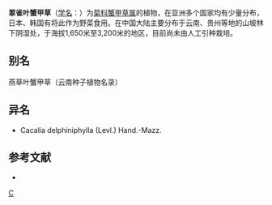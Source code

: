 {{Speciesbox
| name = 翠雀叶蟹甲草
| status = 
| status_system = 
| image =
| genus = Parasenecio
| species = delphiniphyllus
| authority = (Levl.) [[陈艺林|Y. L. Chen]]
}}

'''翠雀叶蟹甲草'''（[[学名|学名]]：{{lang|la|''Parasenecio delphiniphyllus''}}）为[[菊科|菊科]][[蟹甲草属|蟹甲草属]]的植物，在亚洲多个国家均有少量分布，日本、韩国有将此作为野菜食用。在中国大陆主要分布于云南、贵州等地的山坡林下阴湿处，于海拔1,650米至3,200米的地区，目前尚未由人工引种栽培。

== 别名 ==
燕草叶蟹甲草（云南种子植物名录）

== 异名 ==
* Cacalia delphiniphylla (Levl.) Hand.-Mazz.

== 参考文献 ==
<div class="references-small">
* {{cite web| url =http://www.bioinfo.cn/db05/KmzwSpecies.php?action=view&id=5129| title =翠雀叶蟹甲草| work =《中国高等植物数据库全库》| publisher =中国科学院微生物研究所| author =昆明植物研究所| accessdate =2009-02-25| deadurl =yes| archiveurl =https://web.archive.org/web/20160305071612/http://www.bioinfo.cn/db05/KmzwSpecies.php?action=view&id=5129| archivedate =2016-03-05}}
</div>
{{Taxonbar|from=Q15231667}}

[[Category:蟹甲草属|C]]


{{植物小作品}}